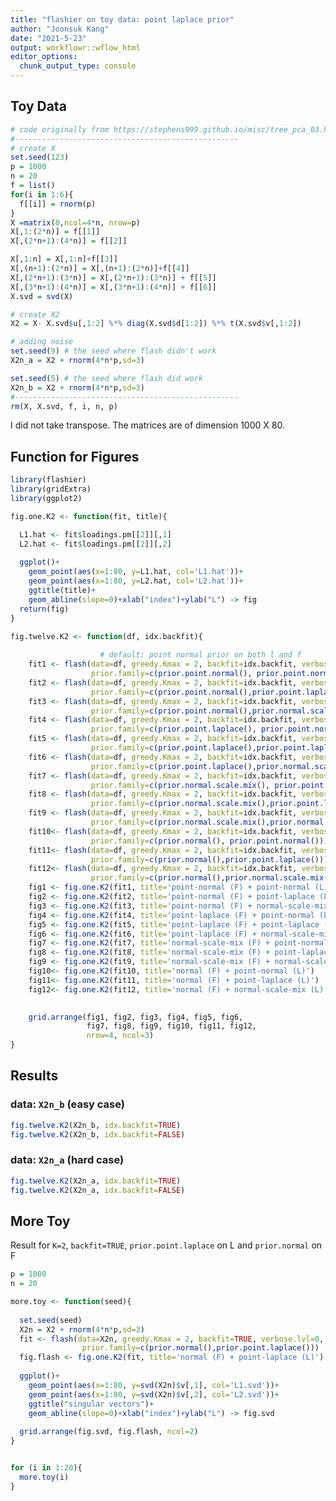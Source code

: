 ```yaml
---
title: "flashier on toy data: point laplace prior"
author: "Joonsuk Kang"
date: "2021-5-23"
output: workflowr::wflow_html
editor_options:
  chunk_output_type: console
---
```

 
## Toy Data

```r
# code originally from https://stephens999.github.io/misc/tree_pca_03.html.
#--------------------------------------------------
# create X
set.seed(123)
p = 1000
n = 20
f = list()
for(i in 1:6){ 
  f[[i]] = rnorm(p)
}
X =matrix(0,ncol=4*n, nrow=p)
X[,1:(2*n)] = f[[1]]
X[,(2*n+1):(4*n)] = f[[2]]

X[,1:n] = X[,1:n]+f[[3]]
X[,(n+1):(2*n)] = X[,(n+1):(2*n)]+f[[4]]
X[,(2*n+1):(3*n)] = X[,(2*n+1):(3*n)] + f[[5]]
X[,(3*n+1):(4*n)] = X[,(3*n+1):(4*n)] + f[[6]]
X.svd = svd(X)

# create X2
X2 = X- X.svd$u[,1:2] %*% diag(X.svd$d[1:2]) %*% t(X.svd$v[,1:2])

# adding noise
set.seed(9) # the seed where flash didn't work
X2n_a = X2 + rnorm(4*n*p,sd=3)

set.seed(5) # the seed where flash did work
X2n_b = X2 + rnorm(4*n*p,sd=3)
#--------------------------------------------------
rm(X, X.svd, f, i, n, p)
```

I did not take transpose. The matrices are of dimension 1000 X 80.

## Function for Figures

```r
library(flashier)
library(gridExtra)
library(ggplot2)

fig.one.K2 <- function(fit, title){

  L1.hat <- fit$loadings.pm[[2]][,1]
  L2.hat <- fit$loadings.pm[[2]][,2]
  
  ggplot()+
    geom_point(aes(x=1:80, y=L1.hat, col='L1.hat'))+
    geom_point(aes(x=1:80, y=L2.hat, col='L2.hat'))+
    ggtitle(title)+
    geom_abline(slope=0)+xlab("index")+ylab("L") -> fig
  return(fig)
}

fig.twelve.K2 <- function(df, idx.backfit){
  
                    # default: point normal prior on both l and f
    fit1 <- flash(data=df, greedy.Kmax = 2, backfit=idx.backfit, verbose.lvl=0,
                  prior.family=c(prior.point.normal(), prior.point.normal())) 
    fit2 <- flash(data=df, greedy.Kmax = 2, backfit=idx.backfit, verbose.lvl=0,
                  prior.family=c(prior.point.normal(),prior.point.laplace()))
    fit3 <- flash(data=df, greedy.Kmax = 2, backfit=idx.backfit, verbose.lvl=0,
                  prior.family=c(prior.point.normal(),prior.normal.scale.mix()))
    fit4 <- flash(data=df, greedy.Kmax = 2, backfit=idx.backfit, verbose.lvl=0,
                  prior.family=c(prior.point.laplace(), prior.point.normal())) 
    fit5 <- flash(data=df, greedy.Kmax = 2, backfit=idx.backfit, verbose.lvl=0,
                  prior.family=c(prior.point.laplace(),prior.point.laplace()))
    fit6 <- flash(data=df, greedy.Kmax = 2, backfit=idx.backfit, verbose.lvl=0,
                  prior.family=c(prior.point.laplace(),prior.normal.scale.mix()))
    fit7 <- flash(data=df, greedy.Kmax = 2, backfit=idx.backfit, verbose.lvl=0,
                  prior.family=c(prior.normal.scale.mix(), prior.point.normal())) 
    fit8 <- flash(data=df, greedy.Kmax = 2, backfit=idx.backfit, verbose.lvl=0,
                  prior.family=c(prior.normal.scale.mix(),prior.point.laplace()))
    fit9 <- flash(data=df, greedy.Kmax = 2, backfit=idx.backfit, verbose.lvl=0,
                  prior.family=c(prior.normal.scale.mix(),prior.normal.scale.mix()))
    fit10<- flash(data=df, greedy.Kmax = 2, backfit=idx.backfit, verbose.lvl=0,
                  prior.family=c(prior.normal(), prior.point.normal())) 
    fit11<- flash(data=df, greedy.Kmax = 2, backfit=idx.backfit, verbose.lvl=0,
                  prior.family=c(prior.normal(),prior.point.laplace()))
    fit12<- flash(data=df, greedy.Kmax = 2, backfit=idx.backfit, verbose.lvl=0,
                  prior.family=c(prior.normal(),prior.normal.scale.mix()))    
    fig1 <- fig.one.K2(fit1, title='point-normal (F) + point-normal (L)') 
    fig2 <- fig.one.K2(fit2, title='point-normal (F) + point-laplace (L)')
    fig3 <- fig.one.K2(fit3, title='point-normal (F) + normal-scale-mix (L)')
    fig4 <- fig.one.K2(fit4, title='point-laplace (F) + point-normal (L)') 
    fig5 <- fig.one.K2(fit5, title='point-laplace (F) + point-laplace (L)')
    fig6 <- fig.one.K2(fit6, title='point-laplace (F) + normal-scale-mix (L)')
    fig7 <- fig.one.K2(fit7, title='normal-scale-mix (F) + point-normal (L)') 
    fig8 <- fig.one.K2(fit8, title='normal-scale-mix (F) + point-laplace (L)')
    fig9 <- fig.one.K2(fit9, title='normal-scale-mix (F) + normal-scale-mix (L)')
    fig10<- fig.one.K2(fit10, title='normal (F) + point-normal (L)') 
    fig11<- fig.one.K2(fit11, title='normal (F) + point-laplace (L)')
    fig12<- fig.one.K2(fit12, title='normal (F) + normal-scale-mix (L)')

        
    grid.arrange(fig1, fig2, fig3, fig4, fig5, fig6, 
                 fig7, fig8, fig9, fig10, fig11, fig12,
                 nrow=4, ncol=3)
}
```

## Results

### data: `X2n_b` (easy case)

```r
fig.twelve.K2(X2n_b, idx.backfit=TRUE)
fig.twelve.K2(X2n_b, idx.backfit=FALSE)
```

### data: `X2n_a` (hard case)

```r
fig.twelve.K2(X2n_a, idx.backfit=TRUE)
fig.twelve.K2(X2n_a, idx.backfit=FALSE)
```




## More Toy

Result for `K=2`, `backfit=TRUE`, `prior.point.laplace` on L and `prior.normal` on F


```r
p = 1000
n = 20

more.toy <- function(seed){
  
  set.seed(seed)
  X2n = X2 + rnorm(4*n*p,sd=3)
  fit <- flash(data=X2n, greedy.Kmax = 2, backfit=TRUE, verbose.lvl=0,
                prior.family=c(prior.normal(),prior.point.laplace()))
  fig.flash <- fig.one.K2(fit, title='normal (F) + point-laplace (L)')
  
  ggplot()+
    geom_point(aes(x=1:80, y=svd(X2n)$v[,1], col='L1.svd'))+
    geom_point(aes(x=1:80, y=svd(X2n)$v[,2], col='L2.svd'))+
    ggtitle("singular vectors")+
    geom_abline(slope=0)+xlab("index")+ylab("L") -> fig.svd
  
  grid.arrange(fig.svd, fig.flash, ncol=2)
}


for (i in 1:20){
  more.toy(i)
}
```


